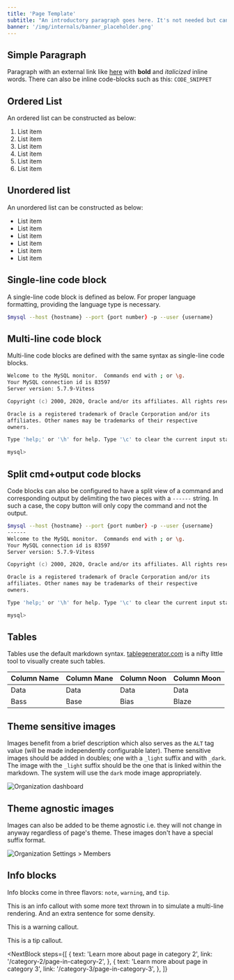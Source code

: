 ```yaml
---
title: 'Page Template'
subtitle: "An introductory paragraph goes here. It's not needed but can be potentially helpful to briefly explain the page's purpose and content."
banner: '/img/internals/banner_placeholder.png'
---
```


## Simple Paragraph

Paragraph with an external link like [here](https://dev.mysql.com/doc/refman/8.0/en/mysql.html) with **bold** and _italicized_ inline words. There can also be inline code-blocks such as this: `CODE_SNIPPET`

## Ordered List

An ordered list can be constructed as below:

1. List item
2. List item
3. List item
4. List item
5. List item
6. List item

## Unordered list

An unordered list can be constructed as below:

- List item
- List item
- List item
- List item
- List item
- List item

## Single-line code block

A single-line code block is defined as below. For proper language formatting, providing the language type is necessary.

```zsh
$mysql --host {hostname} --port {port number} -p --user {username}
```

## Multi-line code block

Multi-line code blocks are defined with the same syntax as single-line code blocks.

```zsh
Welcome to the MySQL monitor.  Commands end with ; or \g.
Your MySQL connection id is 83597
Server version: 5.7.9-Vitess

Copyright (c) 2000, 2020, Oracle and/or its affiliates. All rights reserved.

Oracle is a registered trademark of Oracle Corporation and/or its
affiliates. Other names may be trademarks of their respective
owners.

Type 'help;' or '\h' for help. Type '\c' to clear the current input statement.

mysql>
```

## Split cmd+output code blocks

Code blocks can also be configured to have a split view of a command and corresponding output by delimiting the two pieces with a `------` string. In such a case, the copy button will only copy the command and not the output.

```zsh
$mysql --host {hostname} --port {port number} -p --user {username}
------
Welcome to the MySQL monitor.  Commands end with ; or \g.
Your MySQL connection id is 83597
Server version: 5.7.9-Vitess

Copyright (c) 2000, 2020, Oracle and/or its affiliates. All rights reserved.

Oracle is a registered trademark of Oracle Corporation and/or its
affiliates. Other names may be trademarks of their respective
owners.

Type 'help;' or '\h' for help. Type '\c' to clear the current input statement.

mysql>
```

## Tables

Tables use the default markdown syntax. [tablegenerator.com](https://www.tablesgenerator.com/markdown_tables) is a nifty little tool to visually create such tables.

| Column Name | Column Mane | Column Noon | Column Moon |
| ----------- | ----------- | ----------- | ----------- |
| Data        | Data        | Data        | Data        |
| Bass        | Base        | Bias        | Blaze       |

## Theme sensitive images

Images benefit from a brief description which also serves as the `ALT` tag value (will be made independently configurable later). Theme sensitive images should be added in doubles; one with a `_light` suffix and with `_dark`. The image with the `_light` suffix should be the one that is linked within the markdown. The system will use the `dark` mode image appropriately.

![Organization dashboard](/img/docs/ps_org_dashboard_light.png)

## Theme agnostic images

Images can also be added to be theme agnostic i.e. they will not change in anyway regardless of page's theme. These images don't have a special suffix format.

![Organization Settings > Members](/img/docs/ps_org_settings_members.png)

## Info blocks

Info blocks come in three flavors: `note`, `warning`, and `tip`.

<InfoBlock type="note">
  This is an info callout with some more text thrown in to simulate a multi-line
  rendering. And an extra sentence for some density.
</InfoBlock>

<InfoBlock type="warning">This is a warning callout.</InfoBlock>

<InfoBlock type="tip">This is a tip callout.</InfoBlock>

<NextBlock
  steps={[
    {
      text: 'Learn more about page in category 2',
      link: '/category-2/page-in-category-2',
    },
    {
      text: 'Learn more about page in category 3',
      link: '/category-3/page-in-category-3',
    },
  ]}
></NextBlock>
